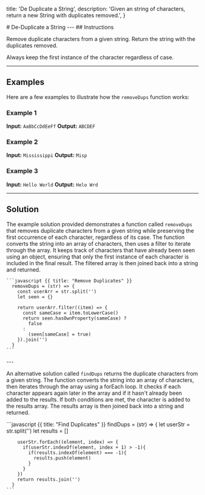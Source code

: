 
  title: 'De Duplicate a String',
  description:
    'Given an string of characters, return a new String with duplicates removed.',
}

<HeroPattern/>
# De-Duplicate a String
---
## Instructions

Remove duplicate characters from a given string. Return the string with the duplicates removed.

<Note variant="warning">
  Always keep the first instance of the character regardless of case.
</Note>

---
## Examples

Here are a few examples to illustrate how the `removeDups` function works:

### Example 1
**Input:** <code>AaBbCcDdEeFf</code>
**Output:** <code>ABCDEF</code>

### Example 2
**Input:** <code>Mississippi</code>
**Output:** <code>Misp</code>

### Example 3
**Input:** <code>Hello World</code>
**Output:** <code>Helo Wrd</code>

---
## Solution

<Row>
  <Col>
    <p>The example solution provided demonstrates a function called <code>removeDups</code> that removes duplicate characters from a given string while preserving the first occurrence of each character, regardless of its case. The function converts the string into an array of characters, then uses a filter to iterate through the array. It keeps track of characters that have already been seen using an object, ensuring that only the first instance of each character is included in the final result. The filtered array is then joined back into a string and returned.</p>
  </Col>
  <Col>

    ```javascript {{ title: "Remove Duplicates" }}
      removeDups = (str) => {
        const userArr = str.split('')
        let seen = {}

        return userArr.filter((item) => {
          const sameCase = item.toLowerCase()
          return seen.hasOwnProperty(sameCase) ?
            false
          :
            (seen[sameCase] = true)
        }).join('')
      }
    ```
  </Col>
</Row>
  ---
<Row>
  <Col>
    <p>An alternative solution called <code>findDups</code> returns the duplicate characters from a given string. The function converts the string into an array of characters, then iterates through the array using a forEach loop. It checks if each character appears again later in the array and if it hasn't already been added to the results. If both conditions are met, the character is added to the results array. The results array is then joined back into a string and returned.</p>
  </Col>
  <Col>
    ```javascript {{ title: "Find Duplicates" }}
      findDups = (str) => {
        let userStr = str.split('')
        let results = []

        userStr.forEach((element, index) => {
          if(userStr.indexOf(element, index + 1) > -1){
            if(results.indexOf(element) === -1){
              results.push(element)
            }
          }
        })
        return results.join('')
      }
    ```     
  </Col>
</Row>
